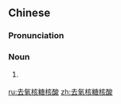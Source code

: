 ==Chinese==
{{zh-forms|type=42}}
{{zh-wp}}

===Pronunciation===
{{zh-pron
|m=qùyǎnghétánghésuān
|c=heoi3 joeng5 hat6 tong4 hat6 syun1
|cat=n
}}

===Noun===
{{zh-noun}}

# {{lb|zh|biochemistry}} {{zh-alt-name|脫氧核糖核酸|[[deoxyribonucleic acid]]}}

[[ru:去氧核糖核酸]]
[[zh:去氧核糖核酸]]